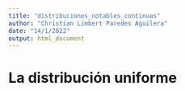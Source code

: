 ```yaml
---
title: "distribuciones_notables_continuas"
author: "Christian Limbert Paredes Aguilera"
date: "14/1/2022"
output: html_document
---
```


# La distribución uniforme